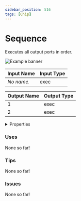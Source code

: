 ```yaml
---
sidebar_position: 516
tags: [Chip]
---
```


# Sequence

Executes all output ports in order.



![Example banner](./assets/9e2ac049-e68e-4689-a288-bef8a62da316.svg)

| Input Name | Input Type |
|-----------|-----------|
| *No name.* | exec |

| Output Name | Output Type |
|-----------|-----------|
| 1 | exec |
| 2 | exec |


<details>
  <summary>Properties</summary>
  <div>
    <div>
    <table>
      <thead>
        <tr>
          <th>Is beta required?</th>
          <th>❌</th>
        </tr>
        <tr>
          <th>Is this chip a trolling risk?</th>
          <th>❌</th>
        </tr>
        <tr>
          <th>Chip UUPD</th>
          <th>._uuid</th>
        </tr>
      </thead>
    </table>
    </div>
  </div>
</details>

### Uses

None so far!

### Tips

None so far!

### Issues

None so far!